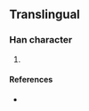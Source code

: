 {{character info/new}}
==Translingual==

===Han character===
{{Han char|rn=13|rad=冂|as=06|sn=8|four=|canj=BTOV|ids=⿵冂⿱丷亾}}

# {{defn|Han|sort=冂06}}

====References====
* {{Han ref|kx=0129.191|dkj=|dj=|hdz=10100.141|uh=34BA|ud=13498|bh=|bd=}}